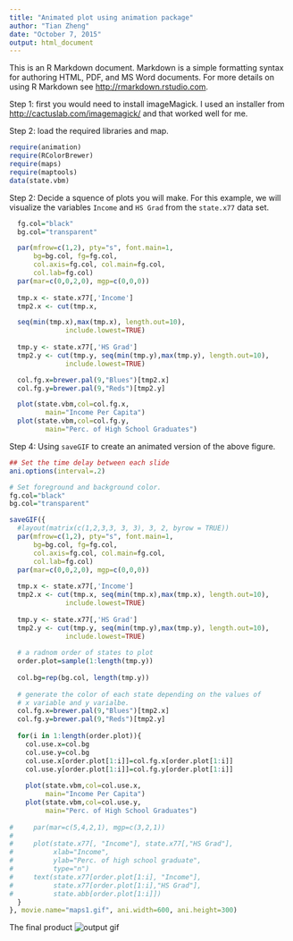 ```yaml
---
title: "Animated plot using animation package"
author: "Tian Zheng"
date: "October 7, 2015"
output: html_document
---
```

This is an R Markdown document. Markdown is a simple formatting syntax for authoring HTML, PDF, and MS Word documents. For more details on using R Markdown see <http://rmarkdown.rstudio.com>.

Step 1: first you would need to install imageMagick. I used an installer from <http://cactuslab.com/imagemagick/> and that worked well for me. 

Step 2: load the required libraries and map.
```r
require(animation)
require(RColorBrewer)
require(maps)
require(maptools)
data(state.vbm)
```

Step 2: Decide a squence of plots you will make. For this example, we will visualize the variables `Income` and `HS Grad` from the `state.x77` data set. 

```r
  fg.col="black"
  bg.col="transparent"

  par(mfrow=c(1,2), pty="s", font.main=1, 
      bg=bg.col, fg=fg.col, 
      col.axis=fg.col, col.main=fg.col, 
      col.lab=fg.col)
  par(mar=c(0,0,2,0), mgp=c(0,0,0))
  
  tmp.x <- state.x77[,'Income']
  tmp2.x <- cut(tmp.x, 

  seq(min(tmp.x),max(tmp.x), length.out=10),
              include.lowest=TRUE)
  
  tmp.y <- state.x77[,'HS Grad']
  tmp2.y <- cut(tmp.y, seq(min(tmp.y),max(tmp.y), length.out=10),
              include.lowest=TRUE)

  col.fg.x=brewer.pal(9,"Blues")[tmp2.x]
  col.fg.y=brewer.pal(9,"Reds")[tmp2.y]

  plot(state.vbm,col=col.fg.x, 
         main="Income Per Capita")
  plot(state.vbm,col=col.fg.y, 
         main="Perc. of High School Graduates")
```

Step 4: Using `saveGIF` to create an animated version of the above figure. 

```r
## Set the time delay between each slide
ani.options(interval=.2)

# Set foreground and background color. 
fg.col="black"
bg.col="transparent"

saveGIF({
  #layout(matrix(c(1,2,3,3, 3, 3), 3, 2, byrow = TRUE))
  par(mfrow=c(1,2), pty="s", font.main=1, 
      bg=bg.col, fg=fg.col, 
      col.axis=fg.col, col.main=fg.col, 
      col.lab=fg.col)
  par(mar=c(0,0,2,0), mgp=c(0,0,0))
  
  tmp.x <- state.x77[,'Income']
  tmp2.x <- cut(tmp.x, seq(min(tmp.x),max(tmp.x), length.out=10),
              include.lowest=TRUE)
  
  tmp.y <- state.x77[,'HS Grad']
  tmp2.y <- cut(tmp.y, seq(min(tmp.y),max(tmp.y), length.out=10),
              include.lowest=TRUE)
  
  # a radnom order of states to plot
  order.plot=sample(1:length(tmp.y))
  
  col.bg=rep(bg.col, length(tmp.y))
  
  # generate the color of each state depending on the values of
  # x variable and y varialbe.
  col.fg.x=brewer.pal(9,"Blues")[tmp2.x]
  col.fg.y=brewer.pal(9,"Reds")[tmp2.y]
  
  for(i in 1:length(order.plot)){
    col.use.x=col.bg
    col.use.y=col.bg
    col.use.x[order.plot[1:i]]=col.fg.x[order.plot[1:i]]
    col.use.y[order.plot[1:i]]=col.fg.y[order.plot[1:i]]
    
    plot(state.vbm,col=col.use.x, 
         main="Income Per Capita")
    plot(state.vbm,col=col.use.y, 
         main="Perc. of High School Graduates")
    
#     par(mar=c(5,4,2,1), mgp=c(3,2,1))
#     
#     plot(state.x77[, "Income"], state.x77[,"HS Grad"], 
#          xlab="Income",
#          ylab="Perc. of high school graduate",
#          type="n")
#     text(state.x77[order.plot[1:i], "Income"], 
#          state.x77[order.plot[1:i],"HS Grad"], 
#          state.abb[order.plot[1:i]])
  }
}, movie.name="maps1.gif", ani.width=600, ani.height=300)
```

The final product 
![output gif](maps1.gif)
